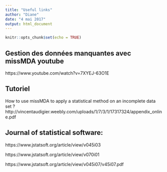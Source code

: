 ```yaml
---
title: "Useful links"
author: "Diane"
date: "4 mai 2017"
output: html_document
---
```


```r
knitr::opts_chunk$set(echo = TRUE)
```




## Gestion des données manquantes avec missMDA youtube

https://www.youtube.com/watch?v=7XYEJ-63O1E

## Tutoriel

How to use missMDA to apply a statistical method on an incomplete data set ? http://vincentaudigier.weebly.com/uploads/1/7/3/1/17317324/appendix_online.pdf

## Journal of statistical software:

https://www.jstatsoft.org/article/view/v045i03

https://www.jstatsoft.org/article/view/v070i01

https://www.jstatsoft.org/article/view/v045i07/v45i07.pdf